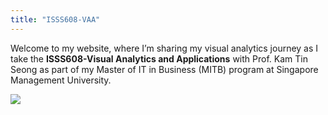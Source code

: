 ```yaml
---
title: "ISSS608-VAA"
---
```


Welcome to my website, where I'm sharing my visual analytics journey as I take the **ISSS608-Visual Analytics and Applications** with Prof. Kam Tin Seong as part of my Master of IT in Business (MITB) program at Singapore Management University.

![](images/home.jpg)

